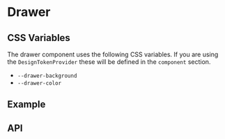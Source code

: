 
<Meta title="Docs/Components/Layers/Drawer" />

# Drawer

## CSS Variables
The drawer component uses the following CSS variables.
If you are using the `DesignTokenProvider` these will be defined
in the `component` section.

- `--drawer-background`
- `--drawer-color`

## Example
<Canvas>
  <Story id="components-layers-drawer--simple" />
</Canvas>

## API
<ArgsTable of={Drawer} />
